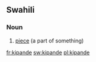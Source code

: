 ==Swahili==

===Noun===
{{head|sw|noun}}

# [[piece]] (a part of something)

{{tbot entry|Swahili|piece|2007|November}}

[[fr:kipande]]
[[sw:kipande]]
[[pl:kipande]]
